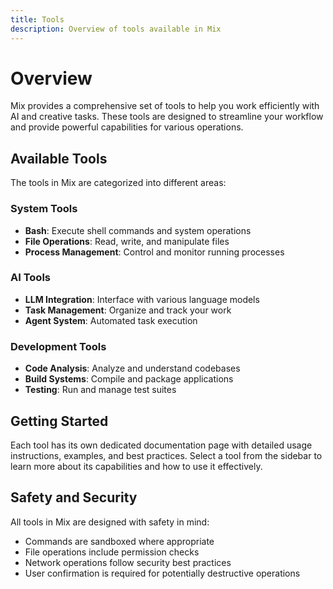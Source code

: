 ```yaml
---
title: Tools
description: Overview of tools available in Mix
---
```


# Overview

Mix provides a comprehensive set of tools to help you work efficiently with AI and creative tasks. These tools are designed to streamline your workflow and provide powerful capabilities for various operations.

## Available Tools

The tools in Mix are categorized into different areas:

### System Tools
- **Bash**: Execute shell commands and system operations
- **File Operations**: Read, write, and manipulate files
- **Process Management**: Control and monitor running processes

### AI Tools
- **LLM Integration**: Interface with various language models
- **Task Management**: Organize and track your work
- **Agent System**: Automated task execution

### Development Tools
- **Code Analysis**: Analyze and understand codebases
- **Build Systems**: Compile and package applications
- **Testing**: Run and manage test suites

## Getting Started

Each tool has its own dedicated documentation page with detailed usage instructions, examples, and best practices. Select a tool from the sidebar to learn more about its capabilities and how to use it effectively.

## Safety and Security

All tools in Mix are designed with safety in mind:
- Commands are sandboxed where appropriate
- File operations include permission checks
- Network operations follow security best practices
- User confirmation is required for potentially destructive operations